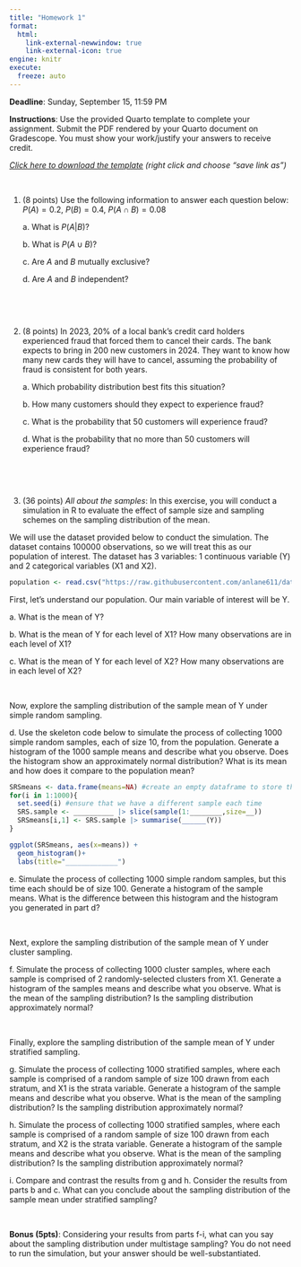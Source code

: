 ```yaml
---
title: "Homework 1"
format:
  html:
    link-external-newwindow: true
    link-external-icon: true
engine: knitr
execute:
  freeze: auto
---
```


**Deadline**: Sunday, September 15, 11:59 PM

**Instructions**: Use the provided Quarto template to complete your assignment. Submit the PDF rendered by your Quarto document on Gradescope. You must show your work/justify your answers to receive credit.

[*Click here to download the template*](_IDS702HW1Template.qmd) *(right click and choose "save link as")*

 

1.  (8 points) Use the following information to answer each question below: $P(A) = 0.2$, $P(B)=0.4$, $P(A \cap B)=0.08$

    a\. What is $P(A|B)$?

    b\. What is $P(A \cup B)$?

    c\. Are $A$ and $B$ mutually exclusive?

    d\. Are $A$ and $B$ independent?

 

 

2.  (8 points) In 2023, 20% of a local bank's credit card holders experienced fraud that forced them to cancel their cards. The bank expects to bring in 200 new customers in 2024. They want to know how many new cards they will have to cancel, assuming the probability of fraud is consistent for both years.

    a\. Which probability distribution best fits this situation?

    b\. How many customers should they expect to experience fraud?

    c\. What is the probability that 50 customers will experience fraud?

    d\. What is the probability that no more than 50 customers will experience fraud?

 

 

3.  (36 points) *All about the samples*: In this exercise, you will conduct a simulation in R to evaluate the effect of sample size and sampling schemes on the sampling distribution of the mean.

We will use the dataset provided below to conduct the simulation. The dataset contains 100000 observations, so we will treat this as our population of interest. The dataset has 3 variables: 1 continuous variable (Y) and 2 categorical variables (X1 and X2).

```r
population <- read.csv("https://raw.githubusercontent.com/anlane611/datasets/main/population.csv", header=TRUE)
```

First, let's understand our population. Our main variable of interest will be Y.

a\. What is the mean of Y?

b\. What is the mean of Y for each level of X1? How many observations are in each level of X1?

c\. What is the mean of Y for each level of X2? How many observations are in each level of X2?

 

Now, explore the sampling distribution of the sample mean of Y under simple random sampling.

d\. Use the skeleton code below to simulate the process of collecting 1000 simple random samples, each of size 10, from the population. Generate a histogram of the 1000 sample means and describe what you observe. Does the histogram show an approximately normal distribution? What is its mean and how does it compare to the population mean?

```r
SRSmeans <- data.frame(means=NA) #create an empty dataframe to store the sample means
for(i in 1:1000){
  set.seed(i) #ensure that we have a different sample each time
  SRS.sample <- __________ |> slice(sample(1:________,size=__))
  SRSmeans[i,1] <- SRS.sample |> summarise(______(Y))
}

ggplot(SRSmeans, aes(x=means)) +
  geom_histogram()+
  labs(title="_____________")
```

e\. Simulate the process of collecting 1000 simple random samples, but this time each should be of size 100. Generate a histogram of the sample means. What is the difference between this histogram and the histogram you generated in part d?

 

Next, explore the sampling distribution of the sample mean of Y under cluster sampling.

f\. Simulate the process of collecting 1000 cluster samples, where each sample is comprised of 2 randomly-selected clusters from X1. Generate a histogram of the samples means and describe what you observe. What is the mean of the sampling distribution? Is the sampling distribution approximately normal?

 

Finally, explore the sampling distribution of the sample mean of Y under stratified sampling.

g\. Simulate the process of collecting 1000 stratified samples, where each sample is comprised of a random sample of size 100 drawn from each stratum, and X1 is the strata variable. Generate a histogram of the sample means and describe what you observe. What is the mean of the sampling distribution? Is the sampling distribution approximately normal?

h\. Simulate the process of collecting 1000 stratified samples, where each sample is comprised of a random sample of size 100 drawn from each stratum, and X2 is the strata variable. Generate a histogram of the sample means and describe what you observe. What is the mean of the sampling distribution? Is the sampling distribution approximately normal?

i\. Compare and contrast the results from g and h. Consider the results from parts b and c. What can you conclude about the sampling distribution of the sample mean under stratified sampling?

 

**Bonus (5pts)**: Considering your results from parts f-i, what can you say about the sampling distribution under multistage sampling? You do not need to run the simulation, but your answer should be well-substantiated.
